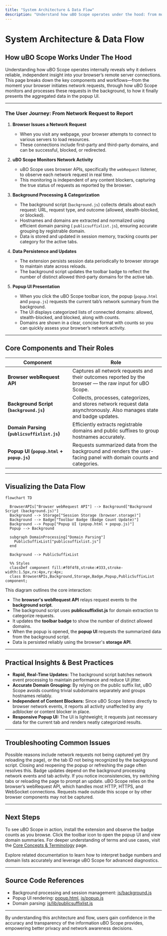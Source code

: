 ```yaml
---
title: "System Architecture & Data Flow"
description: "Understand how uBO Scope operates under the hood: from monitoring browser network requests, through background processing, to presenting summaries in the popup UI. Includes a mermaid diagram showing the interaction between browser APIs, background logic, and the popup display."
---
```


# System Architecture & Data Flow

## How uBO Scope Works Under The Hood

Understanding how uBO Scope operates internally reveals why it delivers reliable, independent insight into your browser’s remote server connections. This page breaks down the key components and workflows—from the moment your browser initiates network requests, through how uBO Scope monitors and processes these requests in the background, to how it finally presents the aggregated data in the popup UI.

---

### The User Journey: From Network Request to Report

1. **Browser Issues a Network Request**
   - When you visit any webpage, your browser attempts to connect to various servers to load resources.
   - These connections include first-party and third-party domains, and can be successful, blocked, or redirected.

2. **uBO Scope Monitors Network Activity**
   - uBO Scope uses browser APIs, specifically the `webRequest` listener, to observe each network request in real time.
   - This monitoring is independent of any content blockers, capturing the true status of requests as reported by the browser.

3. **Background Processing & Categorization**
   - The background script (`background.js`) collects details about each request: URL, request type, and outcome (allowed, stealth-blocked, or blocked).
   - Hostnames and domains are extracted and normalized using efficient domain parsing (
     `publicsuffixlist.js`), ensuring accurate grouping by registrable domain.
   - Data is stored and updated in session memory, tracking counts per category for the active tabs.

4. **Data Persistence and Updates**
   - The extension persists session data periodically to browser storage to maintain state across reloads.
   - The background script updates the toolbar badge to reflect the number of distinct allowed third-party domains for the active tab.

5. **Popup UI Presentation**
   - When you click the uBO Scope toolbar icon, the popup (`popup.html` and `popup.js`) requests the current tab’s network summary from the background.
   - The UI displays categorized lists of connected domains: allowed, stealth-blocked, and blocked, along with counts.
   - Domains are shown in a clear, concise format with counts so you can quickly assess your browser’s network activity.

---

## Core Components and Their Roles

| Component           | Role                                                                                     |
|---------------------|------------------------------------------------------------------------------------------|
| **Browser webRequest API** | Captures all network requests and their outcomes reported by the browser — the raw input for uBO Scope.     |
| **Background Script (`background.js`)** | Collects, processes, categorizes, and stores network request data asynchronously. Also manages state and badge updates. |
| **Domain Parsing (`publicsuffixlist.js`)** | Efficiently extracts registrable domains and public suffixes to group hostnames accurately.                      |
| **Popup UI (`popup.html` + `popup.js`)** | Requests summarized data from the background and renders the user-facing panel with domain counts and categories. |

---

## Visualizing the Data Flow

```mermaid
flowchart TD

  BrowserAPIs["Browser webRequest API"] --> Background["Background Script (background.js)"]
  Background --> Storage["Session Storage (browser.storage)"]
  Background --> Badge["Toolbar Badge (Badge Count Update)"]
  Background --> Popup["Popup UI (popup.html + popup.js)"]
  Popup --> Background

  subgraph DomainProcessing["Domain Parsing"]
    PublicSuffixList["publicsuffixlist.js"]
  end

  Background --> PublicSuffixList

  %% Styles
  classDef component fill:#f0f4f8,stroke:#333,stroke-width:1.5px,rx:4px,ry:4px;
  class BrowserAPIs,Background,Storage,Badge,Popup,PublicSuffixList component;
```

This diagram outlines the core interaction:

- The **browser's webRequest API** relays request events to the **background script**.
- The background script uses **publicsuffixlist.js** for domain extraction to categorize requests.
- It updates the **toolbar badge** to show the number of distinct allowed domains.
- When the popup is opened, the **popup UI** requests the summarized data from the background script.
- Data is persisted reliably using the browser's **storage API**.

---

## Practical Insights & Best Practices

- **Rapid, Real-Time Updates:** The background script batches network event processing to maintain performance and reduce UI jitter.
- **Accurate Domain Grouping:** By relying on the public suffix list, uBO Scope avoids counting trivial subdomains separately and groups hostnames reliably.
- **Independent of Content Blockers:** Since uBO Scope listens directly to browser network events, it reports all activity unaffected by any adblocker or content blocker in place.
- **Responsive Popup UI:** The UI is lightweight; it requests just necessary data for the current tab and renders neatly categorized results.

---

## Troubleshooting Common Issues

<AccordionGroup title="Troubleshooting System Architecture & Data Flow">
<Accordion title="Why don’t I see any data in the popup?">
Possible reasons include network requests not being captured yet (try reloading the page), or the tab ID not being recognized by the background script. Closing and reopening the popup or refreshing the page often resolves this.
</Accordion>
<Accordion title="Toolbar badge does not update correctly.">
Badge updates depend on the background processing network events and tab activity. If you notice inconsistencies, try switching tabs or reloading the page to prompt an update.
</Accordion>
<Accordion title="Are all network requests monitored?">
uBO Scope relies on the browser’s webRequest API, which handles most HTTP, HTTPS, and WebSocket connections. Requests made outside this scope or by other browser components may not be captured.
</Accordion>
</AccordionGroup>

---

## Next Steps

To see uBO Scope in action, install the extension and observe the badge counts as you browse. Click the toolbar icon to open the popup UI and view domain summaries. For deeper understanding of terms and use cases, visit the [Core Concepts & Terminology](/overview/architecture-core-concepts/core-terminology) page.

Explore related documentation to learn how to interpret badge numbers and domain lists accurately and leverage uBO Scope for advanced diagnostics.

---

## Source Code References

- Background processing and session management: [js/background.js](https://github.com/gorhill/uBO-Scope/blob/main/js/background.js)
- Popup UI rendering: [popup.html](https://github.com/gorhill/uBO-Scope/blob/main/popup.html), [js/popup.js](https://github.com/gorhill/uBO-Scope/blob/main/js/popup.js)
- Domain parsing: [js/lib/publicsuffixlist.js](https://github.com/gorhill/uBO-Scope/blob/main/js/lib/publicsuffixlist.js)

---

By understanding this architecture and flow, users gain confidence in the accuracy and transparency of the information uBO Scope provides, empowering better privacy and network awareness decisions.